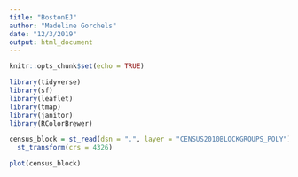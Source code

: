```yaml
---
title: "BostonEJ"
author: "Madeline Gorchels"
date: "12/3/2019"
output: html_document
---
```


```r
knitr::opts_chunk$set(echo = TRUE)
```

```r
library(tidyverse)
library(sf)
library(leaflet)
library(tmap)
library(janitor)
library(RColorBrewer)
```

```r
census_block = st_read(dsn = ".", layer = "CENSUS2010BLOCKGROUPS_POLY") %>%
  st_transform(crs = 4326) 
```

```r
plot(census_block)
```

